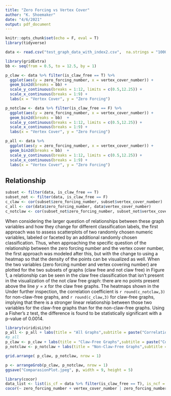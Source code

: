```yaml
---
title: "Zero Forcing vs Vertex Cover"
author: "K. Shoemaker"
date: "4/6/2021"
output: pdf_document
---
```


```r
knitr::opts_chunk$set(echo = F, eval = T)
library(tidyverse)
```

```r
data <- read.csv("test_graph_data_with_index2.csv",  na.strings = "1000000")
```

```r
library(gridExtra)
bb <- seq(from = 0.5, to = 12.5, by = 1)

p_claw <- data %>% filter(is_claw_free == T) %>% 
  ggplot(aes(y = zero_forcing_number, x = vertex_cover_number)) + 
  geom_bin2d(breaks = bb) + 
  scale_y_continuous(breaks = 1:12, limits = c(0.5,12.25)) + 
  scale_x_continuous(breaks = 1:9) + 
  labs(x = "Vertex Cover", y = "Zero Forcing")

p_notclaw <- data %>% filter(is_claw_free == F) %>% 
  ggplot(aes(y = zero_forcing_number, x = vertex_cover_number)) + 
  geom_bin2d(breaks = bb)  + 
  scale_y_continuous(breaks = 1:12, limits = c(0.5,12.25)) + 
  scale_x_continuous(breaks = 1:9) + 
  labs(x = "Vertex Cover", y = "Zero Forcing")

p_all <- data %>% 
  ggplot(aes(y = zero_forcing_number, x = vertex_cover_number)) + 
  geom_bin2d(breaks = bb)  + 
  scale_y_continuous(breaks = 1:12, limits = c(0.5,12.25)) + 
  scale_x_continuous(breaks = 1:9) +   
  labs(x = "Vertex Cover", y = "Zero Forcing")
```



## Relationship

```r
subset <- filter(data, is_claw_free == T)
subset_not <- filter(data, is_claw_free == F)
c_claw <- cor(subset$zero_forcing_number, subset$vertex_cover_number)
c_all <- cor(data$zero_forcing_number, data$vertex_cover_number)
c_notclaw <- cor(subset_not$zero_forcing_number, subset_not$vertex_cover_number)
```

When considering the larger question of relationships between these graph variables and how they change for different classification labels, the first approach was to assess scatterplots of two randomly chosen numeric variables, labeled or faceted by an additional randomly chosen classification. Thus, when approaching the specific question of the relationship between the zero forcing number and the vertex cover number, the first approach was modeled after this, but with the change to using a heatmap so that the density of the points can be visualized as well. When the two variables (zero forcing number and vertex covering number) are plotted for the two subsets of graphs (claw free and not claw free) in Figure 1, a relationship can be seen in the claw free classification that isn't present in the visualization of the not claw free graph: there are no points present above the line $y = x$ for the claw free graphs. The heatmaps shown in the  Under further inspection, the correlation coefficient is  `r round(c_notclaw,3)` for non-claw-free graphs,  and `r round(c_claw,3)` for claw-free graphs, implying that there is a stronger linear relationship between those two variables for the claw-free graphs than for the non-claw-free graphs. Using a Fisher's z test, the difference is found to be statistically significant with a p-value of 0.0014.


```r
library(viridisLite)
p_all <- p_all + labs(title = "All Graphs",subtitle = paste("Correlation =", round(c_all,3))) 
#p_all
p_claw <- p_claw + labs(title = "Claw-Free Graphs",subtitle = paste("Correlation =", round(c_claw,3))) 
p_notclaw <- p_notclaw + labs(title = "Non-Claw-Free Graphs",subtitle = paste("Correlation =", round(c_notclaw,3))) 

grid.arrange( p_claw, p_notclaw, nrow = 1)

p <- arrangeGrob(p_claw, p_notclaw, nrow = 1)
ggsave("ComparasionPlot.jpeg", p, width = 9, height = 5)
```

```r
library(cocor)
data_list <- list(is_cf = data %>% filter(is_claw_free == T), is_ncf = data %>% filter(is_claw_free == F) )
cocor(~ zero_forcing_number + vertex_cover_number | zero_forcing_number + vertex_cover_number, data_list)
```

